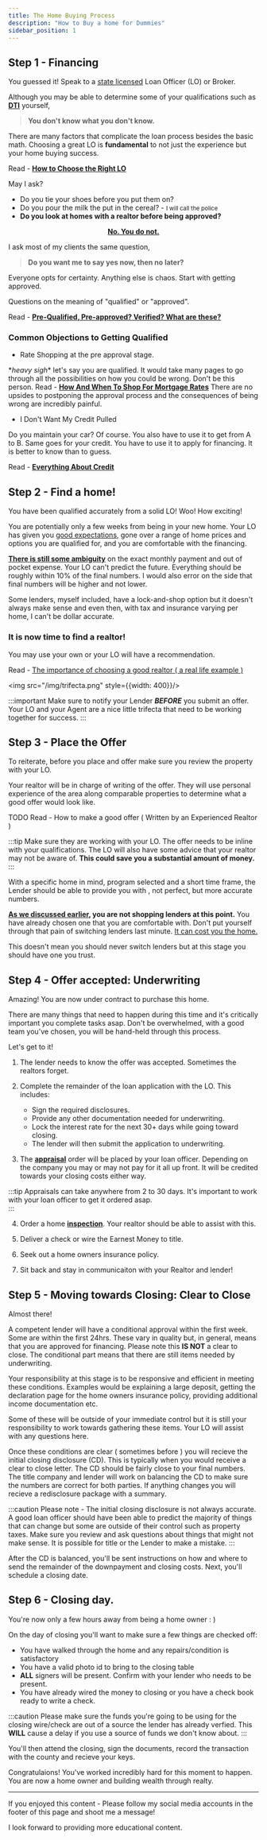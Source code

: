 ```yaml
---
title: The Home Buying Process
description: "How to Buy a home for Dummies" 
sidebar_position: 1
---
```

## Step 1 - Financing

You guessed it! Speak to a <u>state licensed</u> Loan Officer (LO) or Broker.

Although you may be able to determine some of your qualifications such as [**DTI**](/docs/dictionary/dti) yourself, 

> **You don't know what you don't know.**

There are many factors that complicate the loan process besides the basic math. Choosing a great LO is **fundamental**
to not just the experience but your home buying success. 

Read - [**How to Choose the Right LO**](choosing-a-loan-officer)

May I ask? 

* Do you tie your shoes before you put them on? 
* Do you pour the milk the put in the cereal? - <small>I will call the police</small>
* **Do you look at homes with a realtor before being approved?**

**<u><center>No. You do not.</center></u>**

I ask most of my clients the same question, 

> **Do you want me to say yes now, then no later?**

Everyone opts for certainty. Anything else is chaos. Start with getting approved.   

Questions on the meaning of "qualified" or "approved". 

Read - [**Pre-Qualified, Pre-approved? Verified? What are these?**](types-of-approval-letters)

### Common Objections to Getting Qualified

* Rate Shopping at the pre approval stage. 

\**heavy sigh*\* let's say you are qualified. It would take many pages to go through all the possibilities on 
how you could be wrong. Don't be this person. Read - [**How And When To Shop For Mortgage Rates**](docs/guides/shop-for-rates)
There are no upsides to postponing the approval process and the consequences of being wrong are incredibly painful. 

* I Don't Want My Credit Pulled

Do you maintain your car? Of course. You also have to use it to get from A to B. Same goes for your credit. You
have to use it to apply for financing. It is better to know than to guess. 

Read - [**Everything About Credit**](credit)

## Step 2 - Find a home!

You have been qualified accurately from a solid LO! Woo! How exciting!

You are potentially only a few weeks from being in your
new home. Your LO has given you <u>good expectations</u>,
gone over a range of home prices and options you are qualified for, and you are comfortable with the financing. 

**<u>There is still some ambiguity</u>** on the exact monthly payment and out of pocket expense. Your LO can't predict the future.
Everything should be roughly within 10% of the final numbers. I would also error on the side that final numbers will be 
higher and not lower. 

Some lenders, myself included, have a lock-and-shop option but it doesn't always
make sense and even then, with tax and insurance varying per home, I can't be dollar accurate. 

### It is now time to find a realtor! 

You may use your own or your LO will have a recommendation.

Read - [The importance of choosing a good realtor ( a real life example )](https://google.com)

<img src="/img/trifecta.png" style={{width: 400}}/>

:::important
Make sure to notify your Lender ***BEFORE*** you submit an offer. 
Your LO and your Agent are a nice little trifecta that need to be working together for success.
:::

## Step 3 - Place the Offer

To reiterate, before you place and offer make sure you review the property with your LO.

Your realtor will be in charge of writing of the offer. They will use personal 
experience of the area along comparable properties to determine what a good offer would look like. 

TODO
Read - How to make a good offer ( Written by an Experienced Realtor )

:::tip
Make sure they are working with your LO. The offer needs to be inline with your qualifications. The LO will
also have some advice that your realtor may not be aware of. **This could save you a substantial amount of money.**
:::

With a specific home in mind, program selected and a short time frame, the Lender should be able to provide you with 
, not perfect, but more accurate numbers. 

**[As we discussed earlier](#oh-i-know-im-qualfied-i-just-want-the-best-rate), you are not shopping lenders at this point.** You have already chosen one that you
are comfortable with. Don't put yourself through that pain of switching lenders last minute. <u>It can cost you the home.</u>

This doesn't mean you should never switch lenders but at this stage you should have one you trust. 

## Step 4 - Offer accepted: Underwriting

Amazing! You are now under contract to purchase this home. 

There are many things that need to happen during this time and it's critically important you complete tasks asap. 
Don't be overwhelmed, with a good team you've chosen, you will
be hand-held through this process.

Let's get to it!

1. The lender needs to know the offer was accepted. Sometimes the realtors forget. 
2. Complete the remainder of the loan application with the LO. This includes:

    * Sign the required disclosures. 
    * Provide any other documentation needed for underwriting.
    * Lock the interest rate for the next 30+ days while going toward closing.
    * The lender will then submit the application to underwriting. 


3. The [**appraisal**](/docs/dictionary/appraisal) order will be placed by your loan officer. Depending on the company 
you may or may not pay for it all up front. It will be credited towards your closing costs either way.

:::tip
Appraisals can take anywhere from 2 to 30 days. It's important to work with your loan officer to get it ordered asap.  
:::

4. Order a home [**inspection**](/docs/dictionary/inspection). Your realtor should be able to assist with this. 

5. Deliver a check or wire the Earnest Money to title.

6. Seek out a home owners insurance policy. 

7. Sit back and stay in communicaiton with your Realtor and lender!

## Step 5 - Moving towards Closing: Clear to Close

Almost there! 

A competent lender will have a conditional approval within the first week. Some are within the first 24hrs. These vary in quality but, in general, means that you are 
approved for financing. Please note this **IS NOT** a clear to close. The conditional part means that there
are still items needed by underwriting. 

Your responsibility at this stage is to be responsive and efficient in meeting these conditions. Examples would be 
explaining a large deposit, getting the declaration page for the home owners insurance policy, providing additional 
income documentation etc. 

Some of these will be outside of your immediate control but it is still your responsibility to work towards gathering these items.
Your LO will assist with any questions here.

Once these conditions are clear ( sometimes before ) you will recieve the initial closing disclosure (CD). This is typically when you would receive
a clear to close letter. The CD should be fairly close to your final numbers. The title company and lender will work on balancing the CD to make sure 
the numbers are correct for both parties. If anything changes you will recieve a redisclosure package with a summary.

:::caution
Please note - The initial closing disclosure is not always accurate.
A good loan officer should have been able to predict the majority of things that 
can change but some are outside of their control such as property taxes. Make sure you review and ask questions about things 
that might not make sense. It is possible for title or the Lender to make a mistake.
:::

After the CD is balanced, you'll be sent instructions on how and where to send the remainder of the downpayment
and closing costs. Next, you'll schedule a closing date.

## Step 6 - Closing day. 

You're now only a few hours away from being a home owner : ) 

On the day of closing you'll want to make sure a few things are checked off:

 - You have walked through the home and any repairs/condition is satisfactory
 - You have a valid photo id to bring to the closing table
 - **ALL** signers will be present. Confirm with your lender who needs to be present. 
 - You have already wired the money to closing or you have a check book ready to write a check. 
 
 :::caution
 Please make sure the funds you're going to be using for the closing wire/check are out of a source 
 the lender has already verfied. This **WILL** cause a delay if you use a source of funds we don't
 know about. 
 :::

You'll then attend the closing, sign the documents, record the transaction with the county and recieve your keys. 

Congratulaions! You've worked incredibly hard for this moment to happen. You are now a home owner and building wealth through realty.

---

If you enjoyed this content - Please follow my social media accounts in the footer of this page and shoot me a message!

I look forward to providing more educational content.
